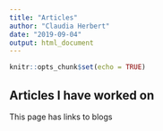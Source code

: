 ```yaml
---
title: "Articles"
author: "Claudia Herbert"
date: "2019-09-04"
output: html_document
---
```


```r
knitr::opts_chunk$set(echo = TRUE)
```

## Articles I have worked on

This page has links to blogs